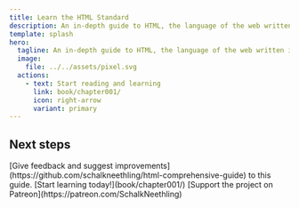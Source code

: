 ```yaml
---
title: Learn the HTML Standard
description: An in-depth guide to HTML, the language of the web written in public and published as open source.
template: splash
hero:
  tagline: An in-depth guide to HTML, the language of the web written in public and published as open source using Starlight from Astro.
  image:
    file: ../../assets/pixel.svg
  actions:
    - text: Start reading and learning
      link: book/chapter001/
      icon: right-arrow
      variant: primary
---
```



## Next steps

<CardGrid>
  <Card title="Give feedback" icon="pencil">
    [Give feedback and suggest
    improvements](https://github.com/schalkneethling/html-comprehensive-guide)
    to this guide.
  </Card>
  <Card title="Start learning" icon="open-book">
    [Start learning today!](book/chapter001/)
  </Card>
  <Card title="Support the book" icon="star">
    [Support the project on Patreon](https://patreon.com/SchalkNeethling)
  </Card>
</CardGrid>
